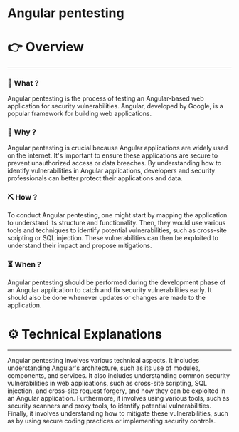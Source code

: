 # Angular pentesting


# 👉 Overview

---

### 👀 What ?

Angular pentesting is the process of testing an Angular-based web application for security vulnerabilities. Angular, developed by Google, is a popular framework for building web applications.


### 🧐 Why ?

Angular pentesting is crucial because Angular applications are widely used on the internet. It's important to ensure these applications are secure to prevent unauthorized access or data breaches. By understanding how to identify vulnerabilities in Angular applications, developers and security professionals can better protect their applications and data.


### ⛏️ How ?

To conduct Angular pentesting, one might start by mapping the application to understand its structure and functionality. Then, they would use various tools and techniques to identify potential vulnerabilities, such as cross-site scripting or SQL injection. These vulnerabilities can then be exploited to understand their impact and propose mitigations.


### ⏳ When ?

Angular pentesting should be performed during the development phase of an Angular application to catch and fix security vulnerabilities early. It should also be done whenever updates or changes are made to the application.


# ⚙️ Technical Explanations

---

Angular pentesting involves various technical aspects. It includes understanding Angular's architecture, such as its use of modules, components, and services. It also includes understanding common security vulnerabilities in web applications, such as cross-site scripting, SQL injection, and cross-site request forgery, and how they can be exploited in an Angular application. Furthermore, it involves using various tools, such as security scanners and proxy tools, to identify potential vulnerabilities. Finally, it involves understanding how to mitigate these vulnerabilities, such as by using secure coding practices or implementing security controls.

